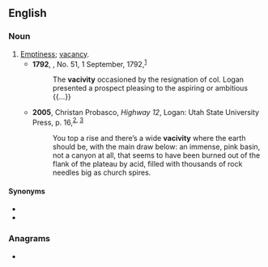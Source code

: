 ==English==

===Noun===
{{en-noun|-}}

# [[emptiness|Emptiness]]; [[vacancy]].
#* '''1792''', ''{{w|Kentucky Gazette}}'', No. 51, 1 September, 1792,<sup>[https://archive.org/details/xt7tb27ppr5m]</sup>
#*: The '''vacivity''' occasioned by the resignation of col. Logan presented a prospect pleasing to the aspiring or ambitious {{...}}
#* '''2005''', Christan Probasco, ''Highway 12'', Logan: Utah State University Press, p. 16,<sup>[https://books.google.ca/books?id=pcjtAAAAMAAJ&q=%22vacivity%22&dq=%22vacivity%22&hl=en&sa=X&ved=0ahUKEwivvY_bw9PQAhVC2WMKHde5DoAQ6AEIRjAI], [http://digitalcommons.usu.edu/usupress_pubs/146/]</sup>
#*: You top a rise and there’s a wide '''vacivity''' where the earth should be, with the main draw below: an immense, pink basin, not a canyon at all, that seems to have been burned out of the flank of the plateau by acid, filled with thousands of rock needles big as church spires.

====Synonyms====
* {{l|en|vacuity}}
* {{l|en|void}}

===Anagrams===
* {{l|en|vivacity}}